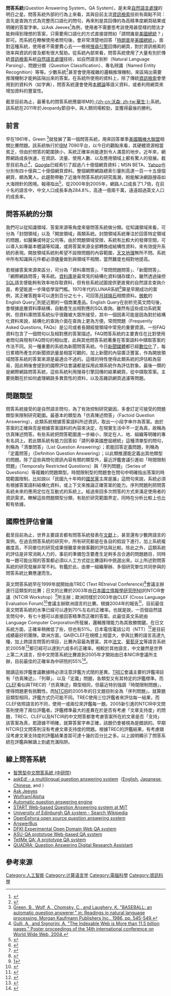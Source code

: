'''問答系統'''(Question Answering System，QA System)，是未來[[自然語言處理|自然語言處理]]的明日之星。問答系統外部的行為上來看，其與目前主流[[資訊檢索|資訊檢索]]技術有兩點不同：首先是查詢方式為完整而口語化的問句，再來則是其回傳的為高精準度網頁結果或明確的答案字串。以Ask Jeeves<ref>{{Cite web |url=http://www.ask.com/ |title=Ask Jeeves |accessdate=2008-08-21 |archive-date=2011-02-10 |archive-url=https://web.archive.org/web/20110210233339/http://www.ask.com/ |dead-url=no }}</ref>為例，使用者不需要思考該使用甚麼樣的問法才能夠得到理想的答案，只需要用口語化的方式直接提問如「請問誰是[[美國|美國]][[總統|總統]]？」即可。而系統在瞭解使用者問句後，會非常清楚地回答「[[唐納德·川普|特朗普]]是[[美國|美國]][[總統|總統]]」。面對這種系統，使用者不需要費心去一一檢視[[搜尋引擎|搜尋引擎]]回傳的網頁，對於資訊檢索的效率與資訊的普及都有很大幫助。從系統內部來看，問答系統使用了大量有別於傳統[[資訊檢索|資訊檢索]]系統[[自然語言處理|自然語言處理]]技術，如自然語言剖析（Natural Language Parsing）、問題分類（Question Classification）、專名辨識（Named Entity Recognition）等等。少數系統<ref>{{Cite web |url=http://citeseerx.ist.psu.edu/viewdoc/summary?doi=10.1.1.6.538 |title=Harrabagiu, S., Moldovan, D., Clark, C., Bowden, M., Williams, J., and Bensley, J. "Answer Mining by Combining Extraction Techniques with Abductive Reasoning," Proceedings of TREC, 2003. |accessdate=2008-08-21 |archive-date=2020-12-14 |archive-url=https://web.archive.org/web/20201214142655/http://citeseerx.ist.psu.edu/viewdoc/summary?doi=10.1.1.6.538 |dead-url=no }}</ref>甚至會使用複雜的邏輯推理機制，來區隔出需要推理機制才能夠區隔出來的答案。在系統所使用的資料上，除了傳統[[資訊檢索|資訊檢索]]會使用到的資料外（如字典），問答系統還會使用[[本体论_(信息科学)|本體論]]等語义資料，或者利用網頁來增加資料的豐富性。

截至目前為止，最著名的問答系統應屬IBM的[[沃森_(人工智能程序)|-{zh-cn:沃森; zh-tw:華生;}-]]系統。該系統在2011年於Jeopardy節目中，與人類同場較勁，並獲得最後的勝利。

==前言==
早在1961年，Green <ref>[http://portal.acm.org/citation.cfm?id=21922.24354 Green, B., Wolf, A., Chomsky, C., and Laughery, K. "BASEBALL: an automatic question answerer," in: Readings in natural language processing, Morgan Kaufmann Publishers Inc., 1986, pp. 545-549.]</ref>就發展了第一個問答系統，用來回答單季[[美國職棒大聯盟|美國職棒大聯盟]]相關比賽問題。該系統執行於[[IBM|IBM]] 7090平台，以今日的觀點來看，其硬體資源相當貧乏，但由於問答的範圍狹小，系統正確率尚能達到令人滿意的地步。近年來，網際網路成長快速，在資訊、流量、使用人數、以及應用領域上都有驚人的發展。截至目前為止<ref>[http://portal.acm.org/citation.cfm?id=1062789 Gulli, A., and Signorini, A. "The Indexable Web is More than 11.5 billion pages," Poster proceedings of the 14th international conference on World Wide Web, 2004.]</ref>，[[Google|Google]]已經索引了超過八十億個網頁資料；MSN BETA、[[Yahoo|Yahoo]]也分別有四十億與二十億個網頁資料。整個網際網路總索引量則高達一百一十五億個網頁，頗為驚人。此趨勢帶動了近幾年問答系統的研究風潮，盼能解決網路搜尋如大海撈針的困境。報導指出<ref>{{Cite web |url=http://www.internetworldstats.com/stats7.htm |title=Internet Users By Language, Internet World Stats |accessdate=2008-08-21 |archive-date=2012-04-26 |archive-url=https://web.archive.org/web/20120426122721/http://www.internetworldstats.com/stats7.htm |dead-url=no }}</ref>，從2000年到2005年，網路人口成長了1.7倍，在前十名的語言中，中文人口成長率為284.8%，高達一億兩千萬，遠遠超過英文人口的成長率。

==問答系統的分類==
我們可以從知識領域、答案來源等角度來替問答系統做分類。從知識領域來看，可分為「封閉領域」以及「開放領域」兩類系統。封閉領域系統專注於回答特定領域的問題，如醫藥或特定公司等。由於問題領域受限，系統有比較大的發揮空間，可以導入如專屬本體論等知識，或將答案來源全部轉換成結構性資料，來有效提升系統的表現。開放領域系統則希望不設限問題的內容範圍，[[天文|天文]][[地理|地理]]無所不問。系統中所有知識與元件都必須儘量做到與領域不相關，當然難度也相對地提高。

若根據答案來源來區分，可分為「資料庫問答」、「常問問題問答」、「新聞問答」、「網際網路問答」等系統。[[資料庫|資料庫]]是最常見的結構化資料儲存媒介。雖然透過操控[[SQL|SQL]]語言便能夠有效率地存取資料，但有些系統試圖提供更直覺的自然語言查詢介面，希望能進一步降低學習門檻。1970年代的LUNAR系統<ref>{{Cite web |url=http://citeseerx.ist.psu.edu/showciting;jsessionid=5A4AD06E732A7D14D8E7CE76573FC6C8?cid=1083695 |title=Woods, W.A. "Progress in Natural Language Understanding - an application to lunar geology," American Federation of Information Processing Societies, 1973, pp. 441-450. |accessdate=2008-08-21 |archive-date=2021-01-10 |archive-url=https://web.archive.org/web/20210110003205/http://citeseerx.ist.psu.edu/showciting;jsessionid=5A4AD06E732A7D14D8E7CE76573FC6C8?cid=1083695 |dead-url=no }}</ref>算是早期成功的案例，其正確答題率可以達到百分之七十，可回答[[月球|月球]][[隕石|隕石]]相關資料。[[微軟|微軟]]的English Query<ref>{{Cite web |url=http://www.amazon.co.uk/Server-Developers-Analysis-Services-Guides/dp/0782129579 |title=Gunderloy, M., and Sneath, T. SQL Server Developer's Guide to OLAP with Analysis Services Sybex, 2001. |accessdate=2008-08-21 |archive-date=2021-01-10 |archive-url=https://web.archive.org/web/20210110003212/https://www.amazon.co.uk/Server-Developers-Analysis-Services-Guides/dp/0782129579 |dead-url=no }}</ref>則是近期的一個商業產品。English Query在剖析完英文問句後，會根據底層資料庫結構，自動產生出相對應的SQL查詢。雖然有這些成功系統案例，但資料庫問答系統似乎很難被大眾所接受，其中一個因素可能是因為對於結構化資料來說，結構化的查詢介面在查詢上更為方便。常問問題（Frequently Asked Questions, FAQs）是公司或者長期經營領域中常見的重要資源。一份FAQ資料包含了一個問句以及相對應的答案描述。FAQ問答系統的主要責任在比對使用者問句與現有FAQ問句的相似度，此與其他問答系統著重在答案語料中擷取答案的作法不同。另一種重要的系統為新聞問答系統。今日[[新聞|新聞]][[傳播媒體|媒體]]都已經[[數位化|數位化]]了，每日累積所產生的新聞資訊量是相當可觀的，加上新聞的內容廣泛豐富，作為開放領域問答系統的答案來源是最適合不過的。這樣的特性使得此類系統的評估較為容易，因此稍後會提到的國際評估會議都是採用此類系統作為評估對象。最後一類的是網際網路問答系統，這些系統利用搜尋引擎回傳的結果網頁，從中擷取答案。主要挑戰在於如何處理網路多異質性的資料，以及高雜訊網頁過濾等問題。
==問題類型==
問答系統接受的是自然語言問句，為了有效控制研究變因，多會訂定可接受的問題類型來限制研究範圍。最基本的類型為「仿真陳述問答」（Factoid Question Answering），此類系統根據答案語料所述資訊，取出一小段字串作為答案。由於答案的正確與否是根據答案語料的內容來決定，在現實生活中不一定為真，故稱為仿真陳述問答。有些系統把問答範圍進一步縮小，限定在人、地、組織等明確的專有名詞上。若此類系統有能力回答如「請列舉美國歷屆總統」這種清單型的問句，則稱為「清單問答」（List Question Answering）；若能回答定義問題，則稱為「定義問答」（Definition Question Answering）；以此類推還能定義出其他類型的問題。除了這些與問句資訊內容有關的類型外，最近評鑑會議引進如「時間限制問題」（Temporally Restricted Questions）與「序列問題」（Series of Questions）等複雜的問題類型。時間限制型的問題會在問句中明確指出答案的時間範圍限制，比如說以「民國九十年時的[[國民黨|國民黨]]主席是誰」這問句來說，系統必須有根據答案語料結構化資料，或上下文來推論正確答案的能力。序列問題則把問答系統未來的應用定位在互動式的系統上。經過來回多次問答的方式來滿足使用者的資訊需求。瞭解這些問題類型分類，有助於研究範圍界定，同時在分析比較上也比較有依據。
==國際性評估會議==
截至目前為止，世界主要語言都有問答系統發表在[[文獻|文獻]]上，甚至還有少數跨語言的案例。在過去問答系統的研究中，所有研究都是在各自的假設下進行，加上系統複雜度高，不同單位的研究成果很難拿來做客觀的評估與比較。除此之外，這類系統的評估是非常消耗人力的，事前的準備包含要產生足夠多且合適的問題題目，同時每一題可能出現的答案都必須以人工方式從比賽語料中挑選出來。以上所述對問答系統的研究發展非常不利。有鑑於此，由單一組織舉辦、多個研究單位共同參與的問答系統比賽應運而生。

英文問答系統早在1999年就開始由TREC (Text REtreival Conference)<ref>{{Cite web |url=http://trec.nist.gov/ |title=TREC (Text REtreival Conference) |accessdate=2008-08-21 |archive-date=2007-06-24 |archive-url=https://web.archive.org/web/20070624093459/http://trec.nist.gov/ |dead-url=no }}</ref>會議主辦進行這類型的比賽；日文的比賽於2003年由[[日本國立情報學研究所|日本國立情報學研究所]]NII的NTCIR會議（NTCIR Workshop）<ref>[http://research.nii.ac.jp/ntcir/NTCIR]{{dead link|date=2017年12月 |bot=InternetArchiveBot |fix-attempted=yes }}</ref>所主辦；歐洲同樣於2003年由CLEF (Cross Language Evaluation Forum)<ref>{{Cite web |url=http://www.clef-campaign.org/ |title=CLEF |accessdate=2008-08-21 |archive-date=2007-06-23 |archive-url=https://web.archive.org/web/20070623121601/http://www.clef-campaign.org/ |dead-url=no }}</ref>會議主辦歐洲語言的比賽。根據2004年的報告<ref>{{Cite web |url=http://trec.nist.gov/pubs/trec13/papers/QA.OVERVIEW.pdf |title=Voorhees, E.M. "Overview of the TREC 2004 Question Answering Track," Text REtreival Conference (TREC), 2004. |accessdate=2008-08-21 |archive-date=2021-01-10 |archive-url=https://web.archive.org/web/20210110003237/https://trec.nist.gov/pubs/trec13/papers/QA.OVERVIEW.pdf |dead-url=no }}</ref>，目前最佳英文問答系統的水準已經可以達到70%左右的正確率。也就是說，一百個自然語言問句中，有七十題可以直接回答精準而正確的答案。此最佳英文系統由Language Computer Corporation所發展，邏輯推理能力為其致勝關鍵。在日文系統方面，正確率稍微低了些，但也有51%。日本電信電話公司（NTT）<ref>{{Cite web |url=http://research.nii.ac.jp/ntcir/workshop/OnlineProceedings4/ntc4-pr-toc.html |title=Isozaki, H. "NTT's Question Answering System for NTCIR QAC2," NTCIR Workshop, 2004. |accessdate=2008-08-21 |archive-date=2021-01-10 |archive-url=https://web.archive.org/web/20210110003232/http://research.nii.ac.jp/ntcir/workshop/OnlineProceedings4/ntc4-pr-toc.html |dead-url=no }}</ref>是目前成績最好的團隊。歐洲方面，QA@CLEF在規模上相當大，參與比賽的語言高達九種，加上跨語言問答的項目，比賽內容最為豐富。其中[[法文|法文]]、[[葡萄牙文|葡萄牙文]]等語言系統於2005年<ref>{{Cite web |url=http://citeseerx.ist.psu.edu/viewdoc/summary?doi=10.1.1.70.3625 |title=Vallin, A., Giampiccolo, D., Aunimo, L., Ayache, C., Osenova, P., Penas, A., Rijke, M.d., Sacaleanu, B., Santos, D., and Sutcliffe, R. "Overview of the CLEF 2005 Multilingual Question Answering Track," Cross Language Evaluation Forum (CLEF), 2005. |access-date=2008-08-21 |archive-date=2021-10-10 |archive-url=https://web.archive.org/web/20211010104816/http://citeseerx.ist.psu.edu/viewdoc/summary?doi=10.1.1.70.3625 |dead-url=no }}</ref>都已經可以達到六成多的正確率。相較於其他語言，中文雖然是世界上第二大語言，但中文問答系統比賽直到2005年才開始由日本NICIR會議所主辦，目前最佳的正確率為中研院的55%<ref>{{Cite web |url=http://iasl.iis.sinica.edu.tw/webpdf/paper-2007-Chinese-Chinese_and_English-Chinese_Question_Answering_with_ASQA_at_NTCIR-6_CLQA.pdf |title=Cheng-Wei Lee, Min-Yuh Day, Cheng-Lung Sung, Yi-Hsun Lee, Tian-Jian Jiang, Chia-Wei Wu, Cheng-Wei Shih, Yu-Ren Chen, Wen-Lian Hsu, "Chinese-Chinese and English-Chinese Question Answering with ASQA at NTCIR-6 CLQA", in Proceedings of NTCIR-6 Workshop Meeting, Tokyo, Japan, May 15-18, 2007, pp. 175-181.（2007）. |access-date=2008-08-21 |archive-url=https://web.archive.org/web/20130926211005/http://iasl.iis.sinica.edu.tw/webpdf/paper-2007-Chinese-Chinese_and_English-Chinese_Question_Answering_with_ASQA_at_NTCIR-6_CLQA.pdf |archive-date=2013-09-26 |dead-url=yes }}</ref>。

閱讀這些評鑑會議數據時必須注意評鑑方式間的差異。[[TREC|TREC]]會議主要的評鑑項目有「仿真陳述」、「列舉」、以及「定義」問題，各類型又有其特定的評鑑標準。而[[CLEF|CLEF]]看似與TREC的「仿真陳述」類型相同，但最近特別強調「時間限制問題」，使得問題更有挑戰性。而[[NTCIR|NTCIR]]的2005年的日文題目則全為「序列問題」。就算題目類型相同，評鑑方式仍可能不同。TREC使用三位評鑑者來評估每一結果，而CLEF依照語言的不同，使用一或兩位來評鑑每一題。2005新引進的NTCIR中文問答則使用了兩位評鑑者。評鑑標準最大的差異在於是否有考慮「文章支持度」的問題，TREC、CLEF以及NTCIR的中文問答都會考慮答案所在的文章是否「支持」該答案為真，若證據不明確，就算答案字串正確，該題仍會被視為是錯誤的。早期NTCIR日文問答則沒有考慮文章支持度的問題。根據TREC的評鑑結果，有考慮跟沒考慮文章支持度的評鑑結果差距可達十幾的百分比之多。以上說明顯示了問答系統在評鑑與解讀上到處充滿陷阱。

==線上問答系統==
*[https://web.archive.org/web/20080705080411/http://asqa.iis.sinica.edu.tw/ 智慧型中文問答系統 (中研院)]
* [http://wikiferret.com askEd! - a multilingual question answering system]{{Wayback|url=http://wikiferret.com/ |date=20201214142806 }}（[http://wikiferret.com English], [https://web.archive.org/web/20080531161024/http://wikiferret.com/edw/pc/index_j.html Japanese], [https://web.archive.org/web/20080531161017/http://wikiferret.com/edw/pc/index_cn.html Chinese],  and {{Wayback|url=http://wikiferret.com/ |date=20080531161030 }}）
*[http://www.ask.com/ Ask Jeeves]{{Wayback|url=http://www.ask.com/ |date=20110210233339 }}
*[http://www.wolframalpha.com/ Wolfram|Alpha]{{Wayback|url=http://www.wolframalpha.com/ |date=20110224050246 }}
* [https://web.archive.org/web/20080820041101/http://brainboost.com/ Automatic question answering engine]
* [http://start.csail.mit.edu/ START Web-based Question Answering system at MIT]{{Wayback|url=http://start.csail.mit.edu/ |date=20210110003305 }}
* [https://web.archive.org/web/20080215232851/http://demos.inf.ed.ac.uk:8080/qualim/ University of Edinburgh QA system - Search Wikipedia]
* [http://sourceforge.net/projects/openephyra/ OpenEphyra open source question answering system]{{Wayback|url=http://sourceforge.net/projects/openephyra/ |date=20210110003306 }}
* [http://www.answerbus.com/ AnswerBus]{{Wayback|url=http://www.answerbus.com/ |date=20210110003347 }}
* [http://experimental-quetal.dfki.de/ DFKI Experimental Open Domain Web QA system]{{dead link|date=2017年12月 |bot=InternetArchiveBot |fix-attempted=yes }}
* [https://web.archive.org/web/20081009151901/http://qa.wpcarey.asu.edu/ ASU-QA prototype Web-based QA system]
* [https://web.archive.org/web/20081120015559/http://www.ics.mq.edu.au/~pizzato/TellMe TellMe QA: A prototype QA system]
* [https://web.archive.org/web/20080821064358/http://www.laancor.com/technology/quadra/ QUADRA: Question Answering Digital Research Assistant]

==參考來源==
<div class="references-small">
<references />
</div>

{{自然语言处理}}
[[Category:人工智能|Category:人工智能]]
[[Category:计算语言学|Category:计算语言学]]
[[Category:電腦科學|Category:電腦科學]]
[[Category:資訊科學|Category:資訊科學]]